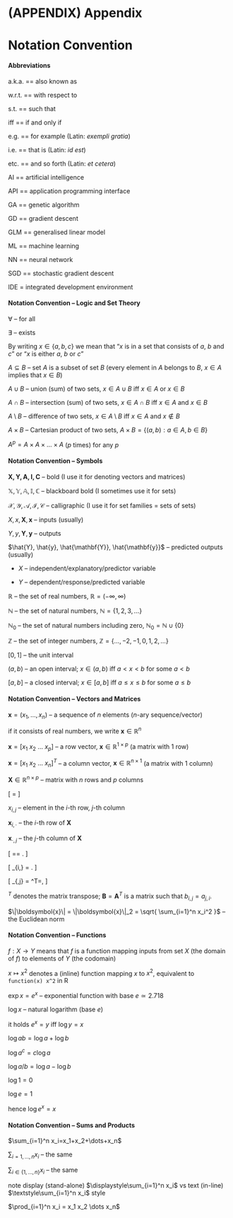 <!-- Start appendix now: -->

# (APPENDIX) Appendix {-}

<!-- (C) 2020 Marek Gagolewski, https://www.gagolewski.com -->

# Notation Convention

#### Abbreviations {.unnumbered}


a.k.a. == also known as

w.r.t. == with respect to

s.t. == such that

iff == if and only if

e.g. == for example (Latin: *exempli gratia*)

i.e. == that is (Latin: *id est*)

etc. == and so forth (Latin: *et cetera*)

AI == artificial intelligence

API == application programming interface

GA == genetic algorithm

GD == gradient descent

GLM == generalised linear model

ML == machine learning

NN == neural network

SGD == stochastic gradient descent

IDE = integrated development environment



#### Notation Convention -- Logic and Set Theory {.unnumbered}



$\forall$ -- for all

$\exists$ -- exists



By writing $x \in \{a, b, c\}$  we mean that
"$x$ is in a set that consists of $a$, $b$ and $c$"
or "$x$ is either $a$, $b$ or $c$"

$A\subseteq B$ -- set $A$ is a subset of set $B$
(every element in $A$ belongs to $B$,
$x\in A$ implies that $x\in B$)




$A\cup B$ -- union (sum) of two sets,
$x\in A\cup B$ iff $x\in A$ or $x\in B$

$A\cap B$ -- intersection (sum) of two sets,
$x\in A\cap B$ iff $x\in A$ and $x\in B$

$A\setminus B$ -- difference of two sets,
$x\in A\setminus B$ iff $x\in A$ and $x\not\in B$

$A\times B$ -- Cartesian product of two sets,
$A\times B = \{ (a,b): a\in A, b\in B \}$

$A^p = A\times A \times \dots\times A$ ($p$ times) for any $p$


#### Notation Convention -- Symbols {.unnumbered}



$\mathbf{X,Y,A,I,C}$ -- bold (I use it for denoting vectors and matrices)

$\mathbb{X,Y,A,I,C}$ -- blackboard bold (I sometimes use it for sets)

$\mathcal{X,Y,A,I,C}$ -- calligraphic (I use it for set families = sets of sets)



<!--
Greek letters (make sure you know all of them)

| $\alpha$ | $\beta$ | $\gamma$ | $\delta$ | $\varepsilon$ | $\zeta$ | $\eta$ | $\theta$ | $\iota$ | $\kappa$ |
|----------|---------|----------|----------|---------------|---------|--------|----------|---------|----------|
| $A$      | $B$     | $\Gamma$ | $\Delta$ | $E$           | $Z$     | $H$    | $\Theta$ | $I$     | $K$      |

 $\lambda$ | $\mu$ | $\nu$ | $\xi$ | $o$ | $\pi$ | $\varrho$ | $\sigma$ | $\tau$ | $\upsilon$ | $\varphi$ | $\chi$ | $\psi$ | $\omega$
$\Lambda$ | $M  $ | $N  $ | $\Xi$ | $O$ | $\Pi$ | $P      $ | $\Sigma$ | $T   $ | $\Upsilon$ | $\Phi   $ | $X   $ | $\Psi$ | $\Omega$


-->

$X, x, \mathbf{X}, \mathbf{x}$ -- inputs (usually)

$Y, y, \mathbf{Y}, \mathbf{y}$ -- outputs

$\hat{Y}, \hat{y}, \hat{\mathbf{Y}}, \hat{\mathbf{y}}$ --  predicted outputs (usually)


- $X$ -- independent/explanatory/predictor variable

- $Y$ -- dependent/response/predicted variable


$\mathbb{R}$ -- the set of real numbers, $\mathbb{R}=(-\infty, \infty)$

$\mathbb{N}$ -- the set of natural numbers, $\mathbb{N}=\{1,2,3,\dots\}$

$\mathbb{N}_0$ -- the set of natural numbers including zero, $\mathbb{N}_0=\mathbb{N}\cup\{0\}$

$\mathbb{Z}$ -- the set of integer numbers, $\mathbb{Z}=\{\dots,-2,-1,0,1,2,\dots\}$

$[0,1]$ -- the unit interval


$(a, b)$ -- an open interval; $x\in(a,b)$ iff $a < x < b$ for some $a< b$

$[a, b]$ -- a closed interval; $x\in[a,b]$ iff $a \le x \le b$ for some $a\le b$



#### Notation Convention -- Vectors and Matrices {.unnumbered}


$\boldsymbol{x}=(x_1,\dots,x_n)$ -- a sequence of $n$ elements ($n$-ary sequence/vector)

if it consists of real numbers, we write $\boldsymbol{x}\in\mathbb{R}^n$

$\mathbf{x}=[x_1\ x_2\ \dots\ x_p]$ -- a row vector, $\mathbf{x}\in\mathbb{R}^{1\times p}$
(a matrix with 1 row)

$\mathbf{x}=[x_1\ x_2\ \dots\ x_n]^T$ -- a column vector, $\mathbf{x}\in\mathbb{R}^{n\times 1}$
(a matrix with 1 column)

$\mathbf{X}\in\mathbb{R}^{n\times p}$ -- matrix with $n$ rows and $p$ columns


\[
\mathbf{X}=
\left[
\begin{array}{cccc}
x_{1,1} & x_{1,2} & \cdots & x_{1,p} \\
x_{2,1} & x_{2,2} & \cdots & x_{2,p} \\
\vdots & \vdots & \ddots & \vdots \\
x_{n,1} & x_{n,2} & \cdots & x_{n,p} \\
\end{array}
\right]
\]

$x_{i,j}$ -- element in the $i$-th row, $j$-th column

$\mathbf{x}_{i,\cdot}$ -- the $i$-th row of $\mathbf{X}$

$\mathbf{x}_{\cdot,j}$ -- the $j$-th column of $\mathbf{X}$

\[
\mathbf{X}=\left[
\begin{array}{c}
\mathbf{x}_{1,\cdot} \\
\mathbf{x}_{2,\cdot} \\
\vdots\\
\mathbf{x}_{n,\cdot} \\
\end{array}
\right]
=
\left[
\begin{array}{cccc}
\mathbf{x}_{\cdot,1} &
\mathbf{x}_{\cdot,2} &
\cdots &
\mathbf{x}_{\cdot,p} \\
\end{array}
\right].
\]

\[
\mathbf{x}_{i,\cdot} = \left[
\begin{array}{cccc}
x_{i,1} &
x_{i,2} &
\cdots &
x_{i,p} \\
\end{array}
\right].
\]

\[
\mathbf{x}_{\cdot,j} = \left[
\begin{array}{cccc}
x_{1,j} &
x_{2,j} &
\cdots &
x_{n,j} \\
\end{array}
\right]^T=\left[
\begin{array}{c}
{x}_{1,j} \\
{x}_{2,j} \\
\vdots\\
{x}_{n,j} \\
\end{array}
\right],
\]



${}^T$ denotes the matrix transpose;
$\mathbf{B}=\mathbf{A}^T$ is a matrix such that $b_{i,j}=a_{j,i}$.

<!-- matrix multiplication -->

<!-- dot product -->


$\|\boldsymbol{x}\| = \|\boldsymbol{x}\|_2 = \sqrt{ \sum_{i=1}^n x_i^2 }$ -- the Euclidean norm





#### Notation Convention -- Functions {.unnumbered}



$f:X\to Y$ means that $f$ is a function mapping inputs from set $X$ (the domain of $f$)
to elements of $Y$ (the codomain)

$x\mapsto x^2$ denotes a (inline) function mapping $x$ to $x^2$,
equivalent to `function(x) x^2` in R


$\exp x = e^x$ -- exponential function with base $e\simeq 2.718$

$\log x$ -- natural logarithm (base $e$)

it holds $e^x = y$ iff $\log y = x$

$\log ab = \log a + \log b$

$\log a^c = c\log a$

$\log a/b = \log a - \log b$


$\log 1 = 0$

$\log e = 1$

hence $\log e^x = x$


<!--
derivative


chain rule etc.


partial derivative

gradient
-->


#### Notation Convention -- Sums and Products {.unnumbered}


$\sum_{i=1}^n x_i=x_1+x_2+\dots+x_n$

$\sum_{i=1,\dots,n} x_i$ -- the same

$\sum_{i\in\{1,\dots,n\}} x_i$  -- the same

note display (stand-alone) $\displaystyle\sum_{i=1}^n x_i$ vs text (in-line) $\textstyle\sum_{i=1}^n x_i$ style

$\prod_{i=1}^n x_i = x_1 x_2 \dots x_n$





<!--

### Other




min vs argmin



$r(\boldsymbol{x},\boldsymbol{y})$ Pearson's $r$ -- linear correlation coefficient


-->





